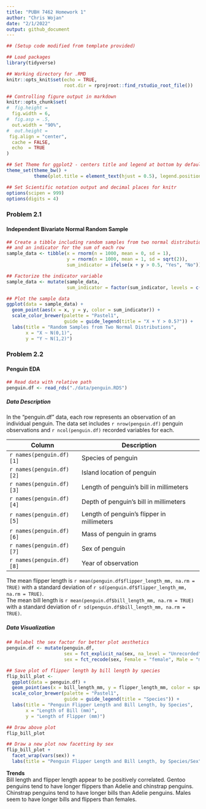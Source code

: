 ```yaml
---
title: "PUBH 7462 Homework 1"
author: "Chris Wojan"
date: "2/1/2022"
output: github_document
---
```


```r

## (Setup code modified from template provided)

## Load packages
library(tidyverse)

## Working directory for .RMD
knitr::opts_knit$set(echo = TRUE,
                     root.dir = rprojroot::find_rstudio_root_file())

## Controlling figure output in markdown
knitr::opts_chunk$set(
#  fig.height =   
  fig.width = 6,
#  fig.asp = .5,
  out.width = "90%",
#  out.height = 
 fig.align = "center",
  cache = FALSE,
  echo  = TRUE
)

## Set Theme for ggplot2 - centers title and legend at bottom by default
theme_set(theme_bw() + 
          theme(plot.title = element_text(hjust = 0.5), legend.position = "bottom"))

## Set Scientific notation output and decimal places for knitr
options(scipen = 999)
options(digits = 4)

```

### Problem 2.1
#### Independent Bivariate Normal Random Sample

```r

## Create a tibble including random samples from two normal distributions
## and an indicator for the sum of each row
sample_data <- tibble(x = rnorm(n = 1000, mean = 0, sd = 1),
                      y = rnorm(n = 1000, mean = 1, sd = sqrt(2)),
                      sum_indicator = ifelse(x + y > 0.5, "Yes", "No"))

## Factorize the indicator variable
sample_data <- mutate(sample_data, 
                      sum_indicator = factor(sum_indicator, levels = c("Yes","No")))

## Plot the sample data
ggplot(data = sample_data) + 
  geom_point(aes(x = x, y = y, color = sum_indicator)) +
  scale_color_brewer(palette = "Pastel1",
                     guide = guide_legend(title = "X + Y > 0.5?")) + 
  labs(title = "Random Samples from Two Normal Distributions",
       x = "X ~ N(0,1)",
       y = "Y ~ N(1,2)")

```

### Problem 2.2
#### Penguin EDA

```r

## Read data with relative path
penguin.df <- read_rds("./data/penguin.RDS")

```

##### Data Description
In the "penguin.df" data, each row represents an observation of an individual penguin.
The data set includes `r nrow(penguin.df)` penguin observations and `r ncol(penguin.df)` recorded variables for each.  

Column                   | Description  
------------------------- | ------------------------------------------  
`r names(penguin.df)[1]` | Species of penguin  
`r names(penguin.df)[2]` | Island location of penguin  
`r names(penguin.df)[3]` | Length of penguin's bill in millimeters  
`r names(penguin.df)[4]` | Depth of penguin's bill in millimeters  
`r names(penguin.df)[5]` | Length of penguin's flipper in millimeters  
`r names(penguin.df)[6]` | Mass of penguin in grams  
`r names(penguin.df)[7]` | Sex of penguin  
`r names(penguin.df)[8]` | Year of observation  

The mean flipper length is `r mean(penguin.df$flipper_length_mm, na.rm = TRUE)` with a standard deviation of `r sd(penguin.df$flipper_length_mm, na.rm = TRUE)`.  
The mean bill length is `r mean(penguin.df$bill_length_mm, na.rm = TRUE)` with a standard deviation of `r sd(penguin.df$bill_length_mm, na.rm = TRUE)`.  

##### Data Visualization

```r

## Relabel the sex factor for better plot aesthetics
penguin.df <- mutate(penguin.df,
                     sex = fct_explicit_na(sex, na_level = "Unrecorded"),
                     sex = fct_recode(sex, Female = "female", Male = "male"))

## Save plot of flipper length by bill length by species
flip_bill_plot <-
  ggplot(data = penguin.df) + 
  geom_point(aes(x = bill_length_mm, y = flipper_length_mm, color = species)) + 
  scale_color_brewer(palette = "Pastel1",
                     guide = guide_legend(title = "Species")) + 
  labs(title = "Penguin Flipper Length and Bill Length, by Species",
       x = "Length of Bill (mm)",
       y = "Length of Flipper (mm)")

## Draw above plot
flip_bill_plot

## Draw a new plot now facetting by sex
flip_bill_plot +
  facet_wrap(vars(sex)) +
  labs(title = "Penguin Flipper Length and Bill Length, by Species/Sex")

```

**Trends**  
Bill length and flipper length appear to be positively correlated. Gentoo penguins tend to have longer flippers than Adelie and chinstrap penguins. Chinstrap penguins tend to have longer bills than Adelie penguins. Males seem to have longer bills and flippers than females.


